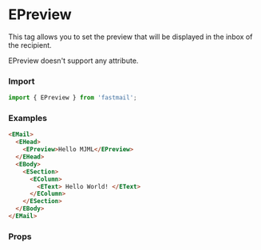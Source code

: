 

<Meta title='Email Design System/Standard Head components/ePreview' />

# EPreview

This tag allows you to set the preview that will be displayed in the inbox of the recipient.

EPreview doesn't support any attribute.

### Import

```js
import { EPreview } from 'fastmail';
```

### Examples

```html
<EMail>
  <EHead>
    <EPreview>Hello MJML</EPreview>
  </EHead>
  <EBody>
    <ESection>
      <EColumn>
        <EText> Hello World! </EText>
      </EColumn>
    </ESection>
  </EBody>
</EMail>
```

### Props

<ArgsTable of={EPreview} />
